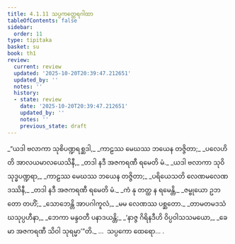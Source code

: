 ```yaml
---
title: 4.1.11 သပ္ပကတ္ထေရဂါထာ
tableOfContents: false
sidebar:
  order: 11
type: tipitaka
basket: su
book: th1
review:
  current: review
  updated: '2025-10-20T20:39:47.212651'
  updated_by: ''
  notes: ''
  history:
  - state: review
    date: '2025-10-20T20:39:47.212651'
    updated_by: ''
    notes: ''
    previous_state: draft
---
```



<DynamicBreadcrumb />


<ReviewStatus review={frontmatter.review} showDetails={true} />

<HypothesisAnnotation frontmatter={frontmatter} />

<Division number="307" book="th1" e="ch" v="19" p="273">

<Paragraph number="553" type="verses" book="th1">
_“ယဒါ ဗလာကာ သုစိပဏ္ဍရစ္ဆဒါ,_  
_ကာဠဿ မေဃဿ ဘယေန တဇ္ဇိတာ;_  
_ပလေဟိတိ အာလယမာလယေသိနီ,_  
_တဒါ နဒီ အဇကရဏီ ရမေတိ မံ._  

</Paragraph>

</Division>
<Division number="308" book="th1" e="ch" v="19" p="273">

<Paragraph number="554" type="verses" book="th1">
_ယဒါ ဗလာကာ သုဝိသုဒ္ဓပဏ္ဍရာ,_  
_ကာဠဿ မေဃဿ ဘယေန တဇ္ဇိတာ;_  
_ပရိယေသတိ လေဏမလေဏဒဿိနီ,_  
_တဒါ နဒီ အဇကရဏီ ရမေတိ မံ._  

</Paragraph>

</Division>
<Division number="309" book="th1" e="ch" v="19" p="273">

<Paragraph number="555" type="verses" book="th1">
_ကံ နု တတ္ထ န ရမေန္တိ,_  
_ဇမ္ဗုယော ဥဘတော တဟိံ;_  
_သောဘေန္တိ အာပဂါကူလံ,_  
_မမ လေဏဿ ပစ္ဆတော._  

</Paragraph>

</Division>
<Division number="310" book="th1" e="ch" v="19" p="273">

<Paragraph number="556" type="verses" book="th1">
_တာမတမဒသံဃသုပ္ပဟီနာ,_  
_ဘေကာ မန္ဒဝတီ ပနာဒယန္တိ;_  
_‘နာဇ္ဇ ဂိရိနဒီဟိ ဝိပ္ပဝါသသမယော,_  
_ခေမာ အဇကရဏီ သိဝါ သုရမ္မာ’”တိ._  


</Paragraph>
</Division>

<Paragraph number="557" type="center" book="th1">
…  သပ္ပကော ထေရော… .
</Paragraph>